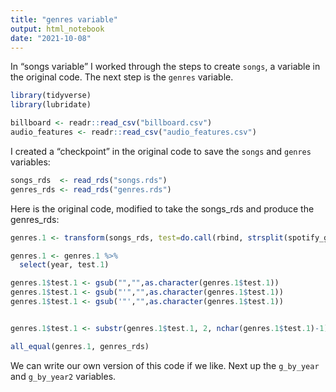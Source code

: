 ```yaml
---
title: "genres variable"
output: html_notebook
date: "2021-10-08"
---
```


In "songs variable" I worked through the steps to create `songs`, a variable in the original code. The next step is the `genres` variable.

```r
library(tidyverse)
library(lubridate)

billboard <- readr::read_csv("billboard.csv")
audio_features <- readr::read_csv("audio_features.csv")
```

I created a "checkpoint" in the original code to save the `songs` and  `genres` variables:

```r
songs_rds  <- read_rds("songs.rds")
genres_rds <- read_rds("genres.rds")
```

Here is the original code, modified to take the songs_rds and produce the genres_rds:

```r
genres.1 <- transform(songs_rds, test=do.call(rbind, strsplit(spotify_genre, ',', fixed=TRUE)), stringsAsFactors=F)

genres.1 <- genres.1 %>% 
  select(year, test.1)

genres.1$test.1 <- gsub("","",as.character(genres.1$test.1))
genres.1$test.1 <- gsub("'","",as.character(genres.1$test.1))
genres.1$test.1 <- gsub('"',"",as.character(genres.1$test.1))


genres.1$test.1 <- substr(genres.1$test.1, 2, nchar(genres.1$test.1)-1)

all_equal(genres.1, genres_rds)
```

We can write our own version of this code if we like. Next up the `g_by_year` and `g_by_year2` variables.